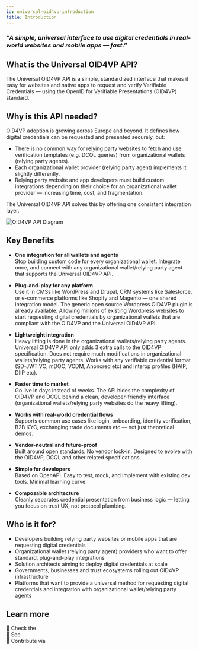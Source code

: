 ```yaml
---
id: universal-oid4vp-introduction
title: Introduction
---
```



### *"A simple, universal interface to use digital credentials in real-world websites and mobile apps — fast.”*

## What is the Universal OID4VP API?

The Universal OID4VP API is a simple, standardized interface that makes it easy for websites and native apps to request and verify Verifiable Credentials — using the OpenID for Verifiable Presentations (OID4VP) standard.

## Why is this API needed?

<div style={{ display: 'flex', alignItems: 'flex-start', gap: '2rem', flexWrap: 'wrap' }}>
  <div style={{ flex: 1, minWidth: '300px' }}>
    <p>OID4VP adoption is growing across Europe and beyond. It defines how digital credentials can be requested and presented securely, but:</p>
    <ul>
      <li>There is no common way for relying party websites to fetch and use verification templates (e.g. DCQL queries) from organizational wallets (relying party agents).</li>
      <li>Each organizational wallet provider (relying party agent) implements it slightly differently.</li>
      <li>Relying party website and app developers must build custom integrations depending on their choice for an organizational wallet provider — increasing time, cost, and fragmentation.</li>
    </ul>
    <p>The Universal OID4VP API solves this by offering one consistent integration layer.</p>
  </div>
  <div style={{ flex: 1, minWidth: '300px' }}>
    <img src={useBaseUrl('/img/oid4vp-diagram.png')} alt="OID4VP API Diagram" style={{ maxWidth: '100%' }} />
  </div>
</div>

## Key Benefits

- **One integration for all wallets and agents**  
  Stop building custom code for every organizational wallet. Integrate once, and connect with any organizational wallet/relying party agent that supports the Universal OID4VP API.

- **Plug-and-play for any platform**  
  Use it in CMSs like WordPress and Drupal, CRM systems like Salesforce, or e-commerce platforms like Shopify and Magento — one shared integration model. The generic open source Wordpress OID4VP plugin is already available. Allowing millions of existing Wordpress websites to start requesting digital credentials by organizational wallets that are compliant with the OID4VP and the Universal OID4VP API.

- **Lightweight integration**  
  Heavy lifting is done in the organizational wallets/relying party agents. Universal OID4VP API only adds 3 extra calls to the OID4VP specification. Does not require much modifications in organizational wallets/relying party agents. Works with any verifiable credential format (SD-JWT VC, mDOC, VCDM, Anoncred etc) and interop profiles (HAIP, DIIP etc).

- **Faster time to market**  
  Go live in days instead of weeks. The API hides the complexity of OID4VP and DCQL behind a clean, developer-friendly interface (organizational wallets/relying party websites do the heavy lifting).

- **Works with real-world credential flows**  
  Supports common use cases like login, onboarding, identity verification, B2B KYC, exchanging trade documents etc — not just theoretical demos.

- **Vendor-neutral and future-proof**  
  Built around open standards. No vendor lock-in. Designed to evolve with the OID4VP, DCQL and other related specifications.

- **Simple for developers**  
  Based on OpenAPI. Easy to test, mock, and implement with existing dev tools. Minimal learning curve.

- **Composable architecture**  
  Cleanly separates credential presentation from business logic — letting you focus on trust UX, not protocol plumbing.

## Who is it for?

- Developers building relying party websites or mobile apps that are requesting digital credentials  
- Organizational wallet (relying party agent) providers who want to offer standard, plug-and-play integrations  
- Solution architects aiming to deploy digital credentials at scale  
- Governments, businesses and trust ecosystems rolling out OID4VP infrastructure  
- Platforms that want to provide a universal method for requesting digital credentials and integration with organizational wallet/relying party agents

## Learn more

📄 Check the  
🧩 See  
💬 Contribute via  
